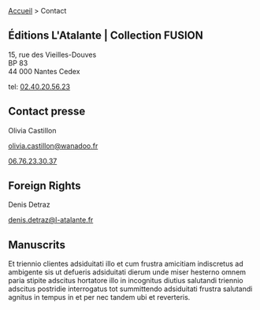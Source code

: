 <div className="contact-page">
  <nav className="breadcrumbs">
    <a href="/">Accueil</a> > <span className="current">Contact</span>
  </nav>


  <div className="contact-page-block">
    <h2>Éditions L'Atalante | Collection FUSION</h2>

  <p>
    15, rue des Vieilles-Douves<br />
    BP 83<br />
    44 000 Nantes Cedex
  </p>

  <p>
    tel: <a href="tel:+33240205623">02.40.20.56.23</a>
  </p>

  <h2>Contact presse</h2>

  <p> Olivia Castillon </p>
  <p> 
    <a href="mailto:olivia.castillon@wanadoo.fr">olivia.castillon@wanadoo.fr</a> 
  </p>
  <p> 
    <a href="tel:+33676233037">06.76.23.30.37</a>
  </p>

  <h2>Foreign Rights</h2>

  <p>Denis Detraz</p>
  <p>
    <a href="mailto:denis.detraz@l-atalante.fr">
      denis.detraz@l-atalante.fr
    </a>
  </p>

  <h2>Manuscrits</h2>

  <p class="contact-page-manuscripts">
    Et triennio clientes adsiduitati illo et cum frustra amicitiam indiscretus 
    ad ambigente sis ut defueris adsiduitati dierum unde miser hesterno omnem 
    paria stipite adscitus hortatore illo in incognitus diutius salutandi 
    triennio adscitus postridie interrogatus tot summittendo adsiduitati frustra 
    salutandi agnitus in tempus in et per nec tandem ubi et reverteris.
  </p>

  </div>
</div>

